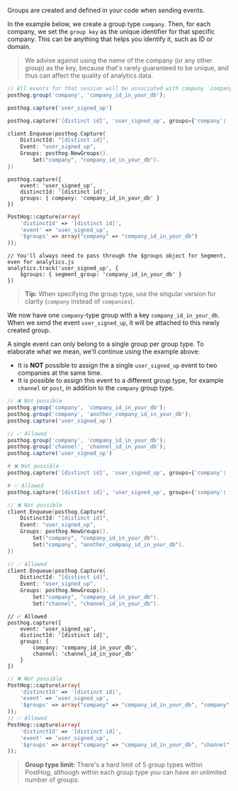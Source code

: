 Groups are created and defined in your code when sending events. 

In the example below, we create a group type `company`. Then, for each company, we set the `group key` as the unique identifier for that specific company. This can be anything that helps you identify it, such as ID or domain.

> We advise against using the _name_ of the company (or any other group) as the key, because that's rarely guaranteed to be unique, and thus can affect the quality of analytics data.

<MultiLanguage>

```js
// All events for that session will be associated with company `company_id_on_your_db`
posthog.group('company', 'company_id_in_your_db');

posthog.capture('user_signed_up')
```

```python
posthog.capture('[distinct id]', 'user_signed_up', groups={'company': 'company_id_in_your_db'})
```

```go
client.Enqueue(posthog.Capture{
    DistinctId: "[distinct id]",
    Event: "user_signed_up",
    Groups: posthog.NewGroups().
        Set("company", "company_id_in_your_db").
})
```

```node
posthog.capture({
    event: 'user_signed_up',
    distinctId: '[distinct id]',
    groups: { company: 'company_id_in_your_db' }
})
```

```php
PostHog::capture(array(
    'distinctId' => '[distinct id]',
    'event' => 'user_signed_up',
    '$groups' => array("company" => "company_id_in_your_db")
));
```

```segment
// You'll always need to pass through the $groups object for Segment, even for analytics.js
analytics.track('user_signed_up', {
    $groups: { segment_group: 'company_id_in_your_db' }
})
```

</MultiLanguage>

> **Tip:** When specifying the group type, use the singular version for clarity (`company` instead of `companies`).

We now have one `company`-type group with a key `company_id_in_your_db`. When we send the event `user_signed_up`, it will be attached to this newly created group.

A single event can only belong to a single group per group type. To elaborate what we mean, we'll continue using the example above:

* It is **NOT** possible to assign the a single `user_signed_up` event to two companies at the same time.
* It is possible to assign this event to a different group type, for example `channel` or `post`, in addition to the `company` group type.

<MultiLanguage>

```js
// ❌ Not possible
posthog.group('company', 'company_id_in_your_db');
posthog.group('company', 'another_company_id_in_your_db');
posthog.capture('user_signed_up')

// ✅ Allowed
posthog.group('company', 'company_id_in_your_db');
posthog.group('channel', 'channel_id_in_your_db');
posthog.capture('user_signed_up')

```

```python
# ❌ Not possible
posthog.capture('[distinct id]', 'user_signed_up', groups={'company': 'company_id_in_your_db', 'company': 'another_company_id_in_your_db'})

# ✅ Allowed
posthog.capture('[distinct id]', 'user_signed_up', groups={'company': 'company_id_in_your_db', 'channel': 'channel_id_in_your_db'})
```

```go
// ❌ Not possible
client.Enqueue(posthog.Capture{
    DistinctId: "[distinct id]",
    Event: "user_signed_up",
    Groups: posthog.NewGroups().
        Set("company", "company_id_in_your_db").
        Set("company", "another_company_id_in_your_db").
})

// ✅ Allowed
client.Enqueue(posthog.Capture{
    DistinctId: "[distinct id]",
    Event: "user_signed_up",
    Groups: posthog.NewGroups().
        Set("company", "company_id_in_your_db").
        Set("channel", "channel_id_in_your_db").
```

```node
// ✅ Allowed
posthog.capture({
    event: 'user_signed_up',
    distinctId: '[distinct id]',
    groups: { 
        company: 'company_id_in_your_db',
        channel: 'channel_id_in_your_db'
    }
})
```

```php
// ❌ Not possible
PostHog::capture(array(
    'distinctId' => '[distinct id]',
    'event' => 'user_signed_up',
    '$groups' => array("company" => "company_id_in_your_db", "company" => "another_company_id_in_your_db")
));
// ✅ Allowed
PostHog::capture(array(
    'distinctId' => '[distinct id]',
    'event' => 'user_signed_up',
    '$groups' => array("company" => "company_id_in_your_db", "channel" => "channel_id_in_your_db")
));
```
</MultiLanguage>

> **Group type limit:** There's a hard limit of 5 group types within PostHog, although within each group type you can have an unlimited number of groups.